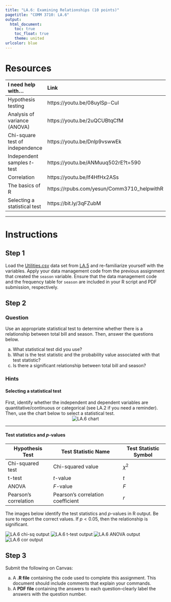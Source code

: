 ```yaml
---
title: "LA.6: Examining Relationships (10 points)"
pagetitle: "COMM 3710: LA.6"
output:
  html_document:
    toc: true
    toc_float: true
    theme: united
urlcolor: blue
---
```


# Resources
|       I need help with...       |                    Link                    |
|:--------------------------------|:-------------------------------------------|
| Hypothesis testing              | https://youtu.be/08uylSp-CuI               |
| Analysis of variance (ANOVA)    | https://youtu.be/2uQCUBtqCfM               |
| Chi-square test of independence | https://youtu.be/Dnlp9vswwEk               |
| Independent samples *t*-test    | https://youtu.be/ANMuuq502rE?t=590         |
| Correlation                     | https://youtu.be/lf4HfHx2ASs               |
| The basics of R                 | https://rpubs.com/yesun/Comm3710_helpwithR |
| Selecting a statistical test    | https://bit.ly/3qFZubM                     |

---

# Instructions
## Step 1
Load the [Utilities.csv](https://utah.instructure.com/files/108105204/download?download_frd=1) data set from [LA.5](https://sarakyeo.github.io/COMM-3710/LA/LA.5.html) and re-familiarize yourself with the variables. Apply your data management code from the previous assignment that created the `season` variable. Ensure that the data management code and the frequency table for `season` are included in your R script and PDF submission, respectively.

## Step 2 {.tabset .tabset-fade .tabset-pills}
### Question
Use an appropriate statistical test to determine whether there is a relationship between total bill and season. Then, answer the questions below.

   a. What statistical test did you use?
   b. What is the test statistic and the probability value associated with that test statistic?
   c. Is there a significant relationship between total bill and season?

### Hints
#### Selecting a statistical test
First, identify whether the independent and dependent variables are quantitative/continuous or categorical (see LA.2 if you need a reminder). Then, use the chart below to select a statistical test.
   <center>
   <img src="https://sarakyeo.github.io/COMM-3710/LA/LA.6_chart.png" alt="LA.6 chart"/>
   </center>

---
#### Test statistics and *p*-values
| Hypothesis Test       | Test Statistic Name               | Test Statistic Symbol |
|-----------------------|-----------------------------------|-----------------------|
| Chi-squared test      | Chi-squared value                 | $\chi^2$              |
| t-test                | *t*-value                         | $t$                   |
| ANOVA                 | *F*-value                         | $F$                   |
| Pearson's correlation | Pearson's correlation coefficient | $r$                   |

The images below identify the test statistics and *p*-values in R output. Be sure to report the correct values. If $p < 0.05$, then the relationship is significant.

<img src="https://sarakyeo.github.io/COMM-3710/LA/LA.6_chisq.png" alt="LA.6 chi-sq output"/>
<img src="https://sarakyeo.github.io/COMM-3710/LA/LA.6_t-test.png" alt="LA.6 t-test output"/>
<img src="https://sarakyeo.github.io/COMM-3710/LA/LA.6_ANOVA.png" alt="LA.6 ANOVA output"/>
<img src="https://sarakyeo.github.io/COMM-3710/LA/LA.6_cor.png" alt="LA.6 cor output"/>

## Step 3
Submit the following on Canvas:

   (a) A **.R file** containing the code used to complete this assignment. This document should include comments that explain your commands.
   (b) A **PDF file** containing the answers to each question--clearly label the answers with the question number.
